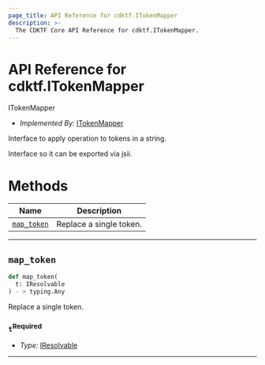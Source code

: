 ```yaml
---
page_title: API Reference for cdktf.ITokenMapper
description: >-
  The CDKTF Core API Reference for cdktf.ITokenMapper.
---
```


<!-- This file is generated through yarn generate-docs -->

# API Reference for cdktf.ITokenMapper

   ITokenMapper <a name="ITokenMapper" id="cdktf.ITokenMapper"></a>
  
  - *Implemented By:* <a href="#cdktf.ITokenMapper">ITokenMapper</a>
  
  Interface to apply operation to tokens in a string.
  
  Interface so it can be exported via jsii.
  
  # Methods <a name="Methods" id="Methods"></a>
  
  | **Name** | **Description** |
  | --- | --- |
  | <code><a href="#cdktf.ITokenMapper.mapToken">map_token</a></code> | Replace a single token. |
  
  ---
  
  ## `map_token` <a name="map_token" id="cdktf.ITokenMapper.mapToken"></a>
  
  ```python
  def map_token(
    t: IResolvable
 ) - > typing.Any
  ```
  
  Replace a single token.
  
  ### `t`<sup>Required</sup> <a name="t" id="cdktf.ITokenMapper.mapToken.parameter.t"></a>
  
  - *Type:* <a href="#cdktf.IResolvable">IResolvable</a>
  
  ---
  
  
